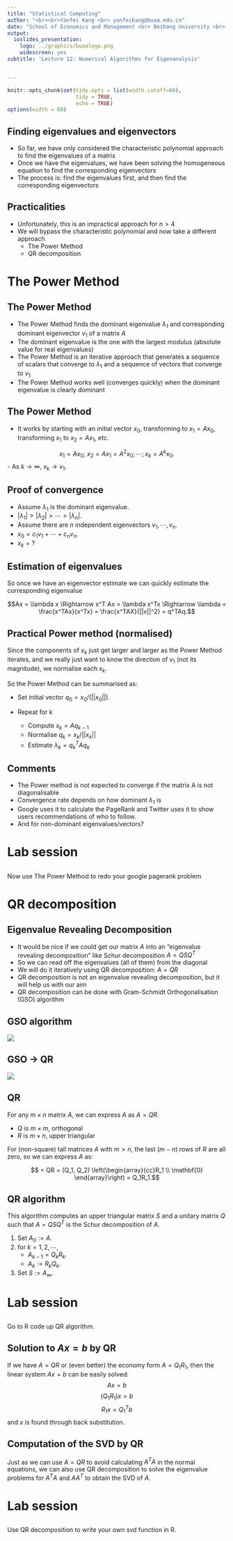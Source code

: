 ```yaml
---
title: "Statistical Computing"
author: "<br><br>Yanfei Kang <br> yanfeikang@buaa.edu.cn"
date: "School of Economics and Management <br> Beihang University <br> http://yanfei.site"
output:
  ioslides_presentation:
    logo: ../graphics/buaalogo.png
    widescreen: yes
subtitle: 'Lecture 12: Numerical Algorithms for Eigenanalysis'


---
```


<style>
    slides > slide {
    overflow-x: auto !important;
    overflow-y: auto !important;
}
</style>


```r
knitr::opts_chunk$set(tidy.opts = list(width.cutoff=60),
                      tidy = TRUE, 
                      echo = TRUE)
options(width = 60)
```

##  Finding eigenvalues and eigenvectors

- So far, we have only considered the characteristic polynomial approach to find the eigenvalues of a matrix
- Once we have the eigenvalues, we have been solving the homogeneous equation to find the corresponding eigenvectors
- The process is: find the eigenvalues first, and then find the corresponding eigenvectors


## Practicalities

- Unfortunately, this is an impractical approach for $n > 4$
- We will bypass the characteristic polynomial and now take a different approach
    - The Power Method
    - QR decomposition
    
# The Power Method

## The Power Method

- The Power Method finds the dominant eigenvalue $\lambda_1$ and corresponding dominant eigenvector $v_1$ of a matrix $A$
- The dominant eigenvalue is the one with the largest modulus (absolute value for real eigenvalues)
- The Power Method is an iterative approach that generates a sequence of scalars that converge to $\lambda_1$ and a sequence of vectors that converge to $v_1$
- The Power Method works well (converges quickly) when the dominant eigenvalue is clearly dominant

## The Power Method

- It works by starting with an initial vector $x_0$, transforming to $x_1 = Ax_0$, transforming $x_1$ to $x_2 = Ax_1$, etc.

$$x_1 = Ax_0;~x_2 = Ax_1 = A^2x_0; \cdots; x_k = A^kx_0.$$
- As $k\rightarrow \infty$, $x_k \rightarrow v_1$.

## Proof of convergence

- Assume $\lambda_1$ is the dominant eigenvalue.
- $|\lambda_1| > |\lambda_2| > \cdots > |\lambda_n|$.
- Assume there are $n$ independent eigenvectors $v_1, \cdots, v_n$.
- $x_0 = c_1 v_1 + \cdots + c_nv_n$.
- $x_k = ?$

## Estimation of eigenvalues

So once we have an eigenvector estimate we can quickly estimate the corresponding eigenvalue

$$Ax = \lambda x \Rightarrow x^T Ax = \lambda x^Tx \Rightarrow \lambda = \frac{x^TAx}{x^Tx} = \frac{x^TAX}{||x||^2} = q^TAq.$$

##  Practical Power method (normalised)


Since the components of $x_k$ just get larger and larger as the Power Method iterates, and we really just want to know the direction of $v_1$ (not its magnitude), we normalise each $x_k$.

So the Power Method can be summarised as:

- Set initial vector $q_0 = x_0/(||x_0||)$.

- Repeat for k

    - Compute $x_k = Aq_{k-1}$
    - Normalise $q_k = x_k/||x_k||$
    - Estimate $\lambda_k = q_k^TAq_k$
    
    
## Comments

- The Power method is not expected to converge if the matrix A is not diagonalisable
- Convergence rate depends on how dominant $\lambda_1$ is
- Google uses it to calculate the PageRank and Twitter uses it to show users recommendations of who to follow.
- And for non-dominant eigenvalues/vectors?

# Lab session

##

Now use The Power Method to redo your google pagerank problem

# QR decomposition

##  Eigenvalue Revealing Decomposition

- It would be nice if we could get our matrix $A$ into an “eigenvalue revealing decomposition” like  Schur decomposition $A = QSQ^T$
- So we can read off the eigenvalues (all of them) from the diagonal
- We will do it iteratively using QR decomposition: $A = QR$ 
- QR decomposition is not an eigenvalue revealing decomposition, but it will help us with our aim
- QR decomposition can be done with Gram-Schmidt Orthogonalisation (GSO) algorithm

## GSO algorithm

![](figs/gso.png)

## GSO $\rightarrow$ QR

![](figs/QR.png)

## QR

For any $m \times n$ matrix $A$, we can express $A$ as $A = QR$.

- $Q$ is $m\times m$, orthogonal
- $R$ is $m\times n$, upper triangular

For (non-square) tall matrices $A$  with $m > n$, the last
($m-n$) rows of $R$ are all zero, so we can express $A$ as:

$$ = QR = (Q_1, Q_2) \left(\begin{array}{cc}R_1 \\ \mathbf{0} \end{array}\right) = Q_1R_1.$$

## QR algorithm

This algorithm computes an upper triangular matrix $S$ and a unitary matrix $Q$ such that $A = QSQ^T$ is the Schur decomposition of $A$.

1. Set $A_0 := A$.
2. for $k = 1, 2, \cdots$, 
    - $A_{k-1} = Q_kR_k.$
    - $A_k := R_kQ_k.$
3. Set $S := A_{\infty}.$

# Lab session

##

Go to R code up QR algorithm.
   
##  Solution to $Ax=b$ by QR

If we have $A=QR$ or (even better) the economy form $A=Q_1R_1$, then the linear system $Ax = b$ can be easily solved:
$$Ax = b$$
$$(Q_1R_1)x=b$$
$$R_1x = Q_1^Tb$$
and $x$ is found through back substitution.


##  Computation of the SVD by QR

Just as we can use $A=QR$ to avoid calculating $A^TA$ in the normal equations, we can also use QR decomposition to solve the eigenvalue problems for $A^TA$ and $AA^T$ to obtain the SVD of $A$.


# Lab session

##

Use QR decomposition to write your own svd function in R.






